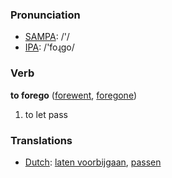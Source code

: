 === Pronunciation ===
*[[w:SAMPA|SAMPA]]: /'/
*[[w:IPA|IPA]]: /'foɻgo/

=== Verb ===

'''to forego''' ([[forewent]], [[foregone]])

# to let pass

=== Translations ===
*[[Dutch]]: [[laten voorbijgaan]], [[passen]]